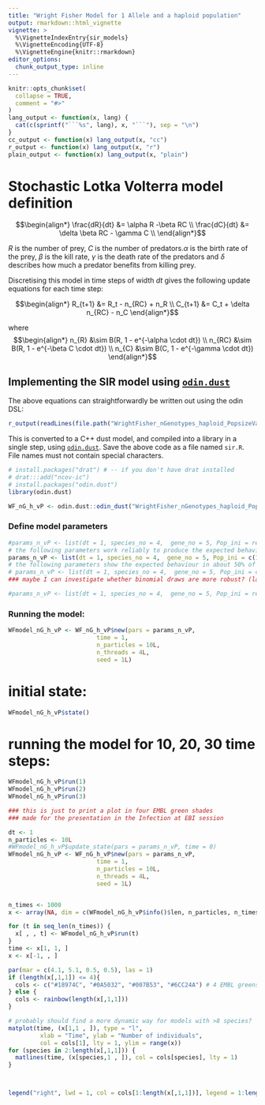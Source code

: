 ```yaml
---
title: "Wright Fisher Model for 1 Allele and a haploid population"
output: rmarkdown::html_vignette
vignette: >
  %\VignetteIndexEntry{sir_models}
  %\VignetteEncoding{UTF-8}
  %\VignetteEngine{knitr::rmarkdown}
editor_options: 
  chunk_output_type: inline
---
```


```r
knitr::opts_chunk$set(
  collapse = TRUE,
  comment = "#>"
)
lang_output <- function(x, lang) {
  cat(c(sprintf("```%s", lang), x, "```"), sep = "\n")
}
cc_output <- function(x) lang_output(x, "cc")
r_output <- function(x) lang_output(x, "r")
plain_output <- function(x) lang_output(x, "plain")
```

# Stochastic Lotka Volterra model definition


$$\begin{align*}
\frac{dR}{dt} &= \alpha R -\beta RC \\
\frac{dC}{dt} &= \delta \beta RC - \gamma C \\
\end{align*}$$

$R$ is the number of prey, $C$ is the number of predators.$\alpha$ is the birth rate of the prey, $\beta$ is the kill rate, $\gamma$ is the death rate of the predators and $\delta$ describes how much a predator benefits from killing prey.

Discretising this model in time steps of width $dt$ gives the following update equations for each time step:

$$\begin{align*}
R_{t+1} &= R_t - n_{RC} + n_R \\
C_{t+1} &= C_t + \delta n_{RC}  - n_C
\end{align*}$$

where
$$\begin{align*}
n_{R} &\sim B(R, 1 - e^{-\alpha \cdot dt}) \\
n_{RC} &\sim B(R, 1 - e^{-\beta C \cdot dt}) \\
n_{C} &\sim B(C, 1 - e^{-\gamma \cdot dt})
\end{align*}$$

## Implementing the SIR model using [`odin.dust`](https://mrc-ide.github.io/odin.dust/)

The above equations can straightforwardly be written out using the odin DSL:

```r
r_output(readLines(file.path("WrightFisher_nGenotypes_haploid_PopsizeVariablePois.R")))
```

This is converted to a C++ dust model, and compiled into a library in a single step, using [`odin.dust`](https://mrc-ide.github.io/odin.dust/). Save the above code as a file named `sir.R`. File names must not contain special characters.

```r
# install.packages("drat") # -- if you don't have drat installed
# drat:::add("ncov-ic")
# install.packages("odin.dust")
library(odin.dust)
```

```r
WF_nG_h_vP <- odin.dust::odin_dust("WrightFisher_nGenotypes_haploid_PopsizeVariablePois.R")
```


### Define model parameters
```r
#params_n_vP <- list(dt = 1, species_no = 4,  gene_no = 5, Pop_ini = rep(100,4), Pop_eq = c(400, 20, 20, 20), capacity = 400, Genotypes = cbind(c(1,0,0,0,0),c(0,0,1,0,0),c(1,0,0,1,1),c(0,0,0,0,1)), GeneFitness = c(0.02, 0, 0, 0.01, 0.03)) 
# the following parameters work reliably to produce the expected behaviour:
params_n_vP <- list(dt = 1, species_no = 4,  gene_no = 5, Pop_ini = c(150,350,350,150), Pop_eq = c(100,400,400,100), capacity = 1000, Genotypes = cbind(c(1,0,0,0,0),c(0,0,1,0,0),c(1,0,0,1,1),c(0,0,0,1,1)), sigma = 0.02) 
# the following parameters show the expected behaviour in about 50% of the times. Probably stochastic effects because the population sizes of gt 1, 3 and 4 are so small in the beginning?
# params_n_vP <- list(dt = 1, species_no = 4,  gene_no = 5, Pop_ini = c(150,550,250,150), Pop_eq = c(100,400,400,100), capacity = 1000, Genotypes = cbind(c(1,0,0,0,0),c(0,0,1,0,0),c(1,0,0,1,1),c(0,0,0,1,1)), sigma = 0.02)
### maybe I can investigate whether binomial draws are more robust? (later)

#params_n_vP <- list(dt = 1, species_no = 4,  gene_no = 5, Pop_ini = rep(100,4), Pop_eq = c(20, 20, 400, 20), capacity = 300, Genotypes = cbind(c(1,0,0,0,0),c(0,1,0,0,0),c(1,0,0,1,1),c(0,0,0,0,1)), GeneFitness = c(0.1, 0.1, 0.2, 0.1, 0.1))
```


### Running the model:
```r
WFmodel_nG_h_vP <- WF_nG_h_vP$new(pars = params_n_vP,
                         time = 1,
                         n_particles = 10L,
                         n_threads = 4L,
                         seed = 1L)
```

# initial state: 
```r
WFmodel_nG_h_vP$state()
```


# running the model for 10, 20, 30 time steps:
```r
WFmodel_nG_h_vP$run(1)
WFmodel_nG_h_vP$run(2)
WFmodel_nG_h_vP$run(3)
```


```r
### this is just to print a plot in four EMBL green shades
### made for the presentation in the Infection at EBI session

dt <- 1
n_particles <- 10L
#WFmodel_nG_h_vP$update_state(pars = params_n_vP, time = 0)
WFmodel_nG_h_vP <- WF_nG_h_vP$new(pars = params_n_vP,
                         time = 1,
                         n_particles = 10L,
                         n_threads = 4L,
                         seed = 1L)


n_times <- 1000
x <- array(NA, dim = c(WFmodel_nG_h_vP$info()$len, n_particles, n_times))

for (t in seq_len(n_times)) {
  x[ , , t] <- WFmodel_nG_h_vP$run(t)
}
time <- x[1, 1, ]
x <- x[-1, , ]

par(mar = c(4.1, 5.1, 0.5, 0.5), las = 1)
if (length(x[,1,1]) <= 4){
  cols <- c("#18974C", "#0A5032", "#007B53", "#6CC24A") # 4 EMBL greens
} else {
  cols <- rainbow(length(x[,1,1]))
}

# probably should find a more dynamic way for models with >8 species?
matplot(time, (x[1,1 , ]), type = "l",
         xlab = "Time", ylab = "Number of individuals",
         col = cols[1], lty = 1, ylim = range(x))
for (species in 2:length(x[,1,1])) {
  matlines(time, (x[species,1 , ]), col = cols[species], lty = 1)
}



legend("right", lwd = 1, col = cols[1:length(x[,1,1])], legend = 1:length(x[,1,1]), bty = "n")
```



